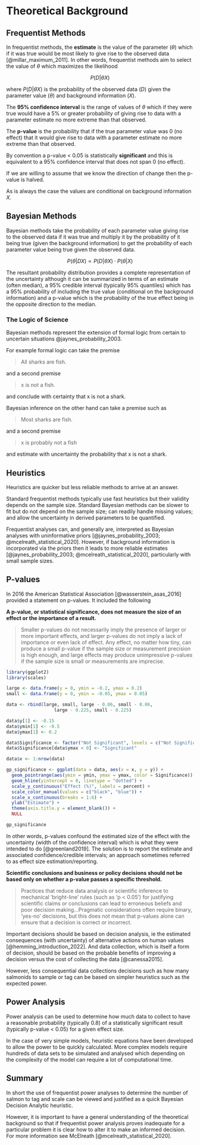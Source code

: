# Theoretical Background

## Frequentist Methods

In frequentist methods, the **estimate** is the value of the parameter ($\theta$) which if it was true would be most likely to give rise to the observed data [@millar_maximum_2011].
In other words, frequentist methods aim to select the value of $\theta$ which maximizes the likelihood

$$P(D|\theta X)$$

where $P(D|\theta X)$ is the probability of the observed data ($D$) given the parameter value ($\theta$) and background information ($X$).

The **95% confidence interval** is the range of values of $\theta$ which if they were true would have a 5% or greater probability of giving rise to data with a parameter estimate no more extreme than that observed.

The **p-value** is the probability that if the true parameter value was 0 (no effect) that it would give rise to data with a parameter estimate no more extreme than that observed.

By convention a p-value \< 0.05 is statistically **significant** and this is equivalent to a 95% confidence interval that does not span 0 (no effect).

If we are willing to assume that we know the direction of change then the p-value is halved.

As is always the case the values are conditional on background information $X$.

## Bayesian Methods

Bayesian methods take the probability of each parameter value giving rise to the observed data if it was true and multiply it by the probability of it being true (given the background information) to get the probability of each parameter value being true given the observed data.

$$P(\theta|DX)  \propto P(D|\theta X) \cdot P(\theta|X)$$

The resultant probability distribution provides a complete representation of the uncertainty although it can be summarized in terms of an estimate (often median), a 95% credible interval (typically 95% quantiles) which has a 95% probability of including the true value (conditional on the background information) and a p-value which is the probability of the true effect being in the opposite direction to the median. 

### The Logic of Science

Bayesian methods represent the extension of formal logic from certain to uncertain situations @jaynes_probability_2003.

For example formal logic can take the premise

> All sharks are fish.

and a second premise

> x is not a fish.

and conclude with certainty that x is not a shark.

Bayesian inference on the other hand can take a premise such as

> Most sharks are fish.

and a second premise

> x is probably not a fish

and estimate with uncertainty the probability that x is not a shark.

## Heuristics

Heuristics are quicker but less reliable methods to arrive at an answer.

Standard frequentist methods typically use fast heuristics but their validity depends on the sample size.
Standard Bayesian methods can be slower to fit but do not depend on the sample size; can readily handle missing values; and allow the uncertainty in derived parameters to be quantified.

Frequentist analyses can, and generally are, interpreted as Bayesian analyses with uninformative priors [@jaynes_probability_2003; @mcelreath_statistical_2020]. 
However, if background information is incorporated via the priors then it leads to more reliable estimates [@jaynes_probability_2003; @mcelreath_statistical_2020], particularly with small sample sizes.

## P-values

In 2016 the American Statistical Association [@wasserstein_asas_2016] provided a statement on p-values. 
It included the following

**A p-value, or statistical significance, does not measure the size of an effect or the importance of a result.**

> Smaller p-values do not necessarily imply the presence of larger or more important effects, and larger p-values do not imply a lack of importance or even lack of effect. 
Any effect, no matter how tiny, can produce a small p-value if the sample size or measurement precision is high enough, and large effects may produce unimpressive p-values if the sample size is small or measurements are imprecise.


```r
library(ggplot2)
library(scales)

large <- data.frame(y = 0, ymin = -0.2, ymax = 0.2) 
small <- data.frame(y = 0, ymin = -0.05, ymax = 0.05)

data <- rbind(large, small, large - 0.06, small - 0.06, 
                  large - 0.225, small - 0.225)

data$y[1] <- -0.15
data$ymin[1] <- -0.5
data$ymax[1] <- 0.2

data$Significance <- factor("Not Significant", levels = c("Not Significant", "Significant"))
data$Significance[data$ymax < 0] <- "Significant"

data$x <- 1:nrow(data)

gp_significance <- ggplot(data = data, aes(x = x, y = y)) +
  geom_pointrange(aes(ymin = ymin, ymax = ymax, color = Significance)) +
  geom_hline(yintercept = 0, linetype = "dotted") +
  scale_y_continuous("Effect (%)", labels = percent) + 
  scale_color_manual(values = c("black", "blue")) + 
  scale_x_continuous(breaks = 1:6) +
  ylab("Estimate") +
  theme(axis.title.y = element_blank()) +
  NULL

gp_significance
```

In other words, p-values confound the estimated size of the effect with the uncertainty (width of the confidence interval) which is what they were intended to do [@greenland2019]. 
The solution is to report the estimate and associated confidence/credible intervals; an approach sometimes referred to as effect size estimation/reporting.

**Scientific conclusions and business or policy decisions should not be based only on whether a p-value passes a specific threshold.**

> Practices that reduce data analysis or scientific inference to mechanical 'bright-line' rules (such as 'p \< 0.05') for justifying scientific claims or conclusions can lead to erroneous beliefs and poor decision making...Pragmatic considerations often require binary, 'yes-no' decisions, but this does not mean that p-values alone can ensure that a decision is correct or incorrect.

Important decisions should be based on decision analysis, ie the estimated consequences (with uncertainty) of alternative actions on human values [@hemming_introduction_2022].
And data collection, which is itself a form of decision, should be based on the probable benefits of improving a decision versus the cost of collecting the data [@canessa2015]. 

However, less consequential data collections decisions such as how many salmonids to sample or tag can be based on simpler heuristics such as the expected power.

## Power Analysis

Power analysis can be used to determine how much data to collect to have a reasonable probability (typically 0.8) of a statistically significant result (typically p-value \< 0.05) for a given effect size.

In the case of very simple models, heuristic equations have been developed to allow the power to be quickly calculated.
More complex models require hundreds of data sets to be simulated and analysed which depending on the complexity of the model can require a lot of computational time.

## Summary

In short the use of frequentist power analyses to determine the number of salmon to tag and scale can be viewed and justified as a quick Bayesian Decision Analytic heuristic.

However, it is important to have a general understanding of the theoretical background so that if frequentist power analysis proves inadequate for a particular problem it is clear how to alter it to make an informed decision. 
For more information see McElreath [@mcelreath_statistical_2020].
